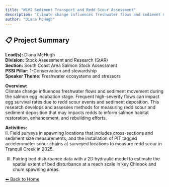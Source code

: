 ---
title: "WCVI Sediment Transport and Redd Scour Assessment"
description: "Climate change influences freshwater flows and sediment movement during the salmon egg incubation stage. Frequent high-severity flows can impact egg survival rates due to redd scour events and sediment deposition. This research develops and assesses methods for measuring redd scour and sediment deposition that may impacts redds to inform salmon habitat restoration, enhancement, and rebuilding efforts."
author: "Diana McHugh"
---

## 📋 Project Summary

**Lead(s):** Diana McHugh  
**Division:** Stock Assessment and Research (StAR)  
**Section:** South Coast Area Salmon Stock Assessment  
**PSSI Pillar:** 1-Conservation and stewardship  
**Speaker Theme:** Freshwater ecosystems and stressors  

**Overview:**  
Climate change influences freshwater flows and sediment movement during the salmon egg incubation stage. Frequent high-severity flows can impact egg survival rates due to redd scour events and sediment deposition. This research develops and assesses methods for measuring redd scour and sediment deposition that may impacts redds to inform salmon habitat restoration, enhancement, and rebuilding efforts.   

**Activities:**  
II.	Field surveys in spawning locations that includes cross-sections and sediment size measurements, and the installation of PIT tagged accelerometer scour chains at surveyed locations to measure redd scour in Tranquil Creek in 2025.
III.	Pairing bed disturbance data with a 2D hydraulic model to estimate the spatial extent of bed disturbance at a reach scale in key Chinook and chum spawning areas.

[⬅ Back to Home](../index.qmd)
